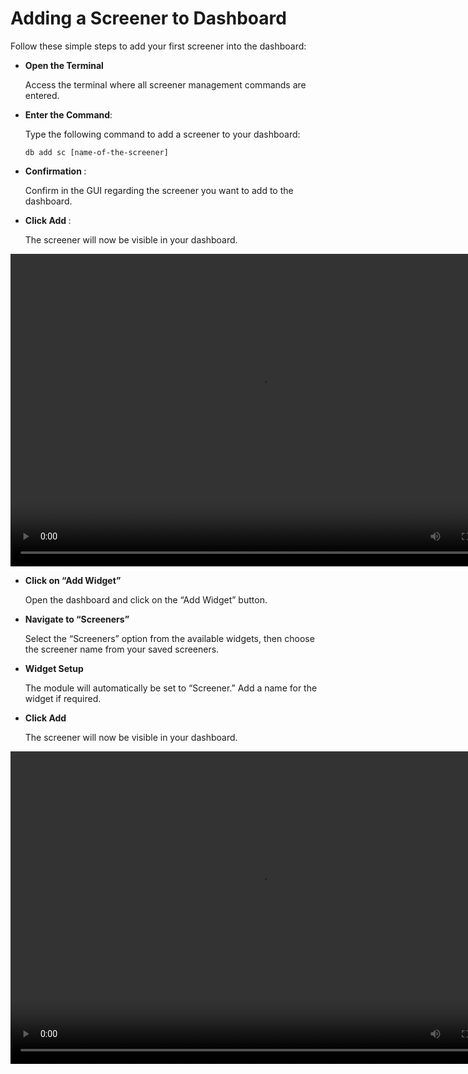 
# Adding a Screener to Dashboard

Follow these simple steps to add your first screener into the dashboard:

<Tabs>
  <TabItem value="cmd" label="Add sc using command" default>
    <ul>
      <li>
        <b>Open the Terminal</b>
        <p>
          Access the terminal where all screener management commands are
          entered.
        </p>
      </li>
      <li>
        <b>Enter the Command</b>:
        <p>Type the following command to add a screener to your dashboard:</p>
        <p>
          <code>db add sc [name-of-the-screener]</code>
        </p>
      </li>
      <li>
        <b>Confirmation </b>:
        <p>
          Confirm in the GUI regarding the screener you want to add to the
          dashboard.
        </p>
      </li>
      <li>
        <b>Click Add </b>:
        <p>The screener will now be visible in your dashboard.</p>
      </li>
    </ul>
    <video width="800" height="500" controls autoplay>
      <source
        src="https://assets.pandaterminal.com/documentation_clips/adding%20sc%20using%20command.mov"
        type="video/mp4"
      ></source>
    </video>
  </TabItem>
  <TabItem value="gui" label="Add sc using the GUI">
    <ul>
      <li>
        <b>Click on “Add Widget”</b>
        <p>Open the dashboard and click on the “Add Widget” button.</p>
      </li>
      <li>
        <b>Navigate to “Screeners”</b>
        <p>
          Select the “Screeners” option from the available widgets, then choose
          the screener name from your saved screeners.
        </p>
      </li>
      <li>
        <b>Widget Setup </b>
        <p>
          The module will automatically be set to “Screener.” Add a name for the
          widget if required.
        </p>
      </li>
      <li>
        <b>Click Add </b>
        <p>The screener will now be visible in your dashboard.</p>
      </li>
    </ul>
    <video width="800" height="500" controls autoplay>
      <source
        src="https://assets.pandaterminal.com/documentation_clips/adding%20sc%20in%20db%20using%20gui.mov"
        type="video/mp4"
      ></source>
    </video>
  </TabItem>
</Tabs>
